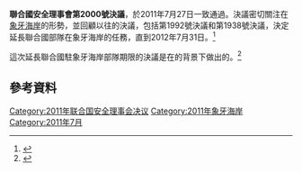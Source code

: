 {{Infobox UN resolution
|number = 2000
|organ = SC
|date = 7月27日
|year = 2011年
|meeting = 6591
|code = S/RES/2000
|document = http://daccess-dds-ny.un.org/doc/UNDOC/GEN/N11/433/39/PDF/N1143339.pdf?OpenElement
|for = 15
|abstention = 0
|against = 0
|subject = [[象牙海岸|象牙海岸]]局勢
|result = 通過 
|image = Abidjan Centre 2.JPG
|caption = 象牙海岸首都[[阿比讓|阿比讓]]
}}

'''聯合國安全理事會第2000號決議'''，於2011年7月27日一致通過。決議密切關注在[[象牙海岸|象牙海岸]]的形勢，並回顧以往的決議，包括第1992號決議和第1938號決議，決定延長聯合國部隊在象牙海岸的任務，直到2012年7月31日。<ref>{{cite news|title=Security Council extends mandate of United Nations Operation in Côte d'Ivoire until 31 July 2011|url=http://www.un.org/News/Press/docs/2011/sc10342.doc.htm|publisher=United Nations|date=July 27, 2011|accessdate=2015-05-18|archive-date=2012-11-12|archive-url=https://web.archive.org/web/20121112032809/http://www.un.org/News/Press/docs//2011/sc10342.doc.htm|dead-url=no}}</ref> 

這次延長聯合國駐象牙海岸部隊期限的決議是在{{Link-en|2010-11年象牙海岸危機|2010–11 Ivorian crisis}}的背景下做出的。<ref>{{cite news|title=UN extends Côte d'Ivoire peacekeeping mission another year|url=http://channel6newsonline.com/2011/07/un-extends-cote-divoire-peacekeeping-mission-another-year/|date=27 July 2011|agency=Channel 6 News|deadurl=yes|archiveurl=https://web.archive.org/web/20120324140912/http://channel6newsonline.com/2011/07/un-extends-cote-divoire-peacekeeping-mission-another-year/|archivedate=2012年3月24日}}</ref>

==參考資料==
{{reflist}}

{{UNSCR 2011}}

[[Category:2011年联合国安全理事会决议|Category:2011年联合国安全理事会决议]]
[[Category:2011年象牙海岸|Category:2011年象牙海岸]]
[[Category:2011年7月|Category:2011年7月]]